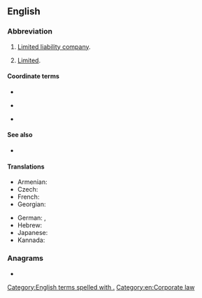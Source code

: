 {{also|LTD}}
==English==

===Abbreviation===
{{rfc-header|Abbreviation}}
{{head|en|abbreviation}}

# {{lb|en|British}} [[limited liability company|Limited liability company]].
# [[limited|Limited]].

====Coordinate terms====
* {{l|en|LLC}}
* {{sense|UK}} {{l|en|PLC}}
* {{sense|USA}} {{l|en|Inc.}}

====See also====
* {{l|en|Co.}}

====Translations====
{{trans-top}}
* Armenian: {{t+|hy|ՍՊԸ}}
* Czech: {{t+|cs|spol. s r. o.}}
* French: {{t+|fr|SARL}}
* Georgian: {{t|ka|შპს}}
{{trans-mid}}
* German: {{t+|de|GmbH}}, {{t|de|G. m. b. H.}}
* Hebrew: {{t|he|"בע"מ|sc=Hebr}}
* Japanese: {{t+|ja|有|tr=yū}}
* Kannada: {{t+|kn|ನಿ|sc=Knda}}
{{trans-bottom}}

===Anagrams===
* {{anagrams|en|DLT|DTL|TLD}}

[[Category:English terms spelled with .]]
[[Category:en:Corporate law]]